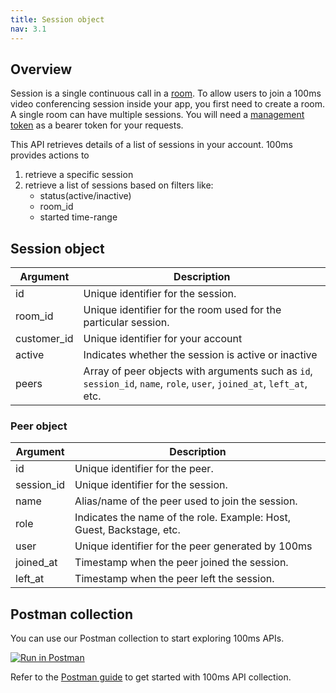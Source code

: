 ```yaml
---
title: Session object
nav: 3.1
---
```


## Overview

Session is a single continuous call in a [room](/server-side/v2/Rooms/create-via-api). To allow users to join a 100ms video conferencing session inside your app, you first need to create a room. A single room can have multiple sessions. You will need a [management token](/server-side/v2/introduction/authentication-and-tokens) as a bearer token for your requests.

This API retrieves details of a list of sessions in your account. 100ms provides actions to

1. retrieve a specific session
2. retrieve a list of sessions based on filters like:
    - status(active/inactive)
    - room_id
    - started time-range

<EndpointRequest title="https://api.100ms.live/v2/sessions" />

## Session object

| Argument    | Description                                                                                                           |
| ----------- | --------------------------------------------------------------------------------------------------------------------- |
| id          | Unique identifier for the session.                                                                                    |
| room_id     | Unique identifier for the room used for the particular session.                                                       |
| customer_id | Unique identifier for your account                                                                                    |
| active      | Indicates whether the session is active or inactive                                                                   |
| peers       | Array of peer objects with arguments such as `id`, `session_id`, `name`, `role`, `user`, `joined_at`, `left_at`, etc. |

### Peer object

| Argument   | Description                                                           |
| ---------- | --------------------------------------------------------------------- |
| id         | Unique identifier for the peer.                                       |
| session_id | Unique identifier for the session.                                    |
| name       | Alias/name of the peer used to join the session.                      |
| role       | Indicates the name of the role. Example: Host, Guest, Backstage, etc. |
| user       | Unique identifier for the peer generated by 100ms                     |
| joined_at  | Timestamp when the peer joined the session.                           |
| left_at    | Timestamp when the peer left the session.                             |

## Postman collection

You can use our Postman collection to start exploring 100ms APIs. 

[![Run in Postman](https://run.pstmn.io/button.svg)](https://god.gw.postman.com/run-collection/22726679-47dcd974-29d5-4965-a35b-bf9b74a8b25a?action=collection%2Ffork&collection-url=entityId%3D22726679-47dcd974-29d5-4965-a35b-bf9b74a8b25a%26entityType%3Dcollection%26workspaceId%3Dd9145dd6-337b-4761-81d6-21a30b4147a2#?env%5B100ms%20API%20Environment%5D=W3sia2V5IjoiSE9TVCIsInZhbHVlIjoiaHR0cHM6Ly9hcGkuMTAwbXMubGl2ZS92Mi8iLCJlbmFibGVkIjp0cnVlLCJ0eXBlIjoiZGVmYXVsdCIsInNlc3Npb25WYWx1ZSI6Imh0dHBzOi8vYXBpLjEwMG1zLmxpdmUvdjIvIiwic2Vzc2lvbkluZGV4IjowfSx7ImtleSI6IlRPS0VOIiwidmFsdWUiOiI8WU9VUl9NQU5BR0VNRU5UX1RPS0VOPiIsImVuYWJsZWQiOnRydWUsInR5cGUiOiJkZWZhdWx0Iiwic2Vzc2lvblZhbHVlIjoiPFlPVVJfTUFOQUdFTUVOVF9UT0tFTj4iLCJzZXNzaW9uSW5kZXgiOjF9XQ==)

Refer to the [Postman guide](/server-side/v2/introduction/postman-guide) to get started with 100ms API collection. 